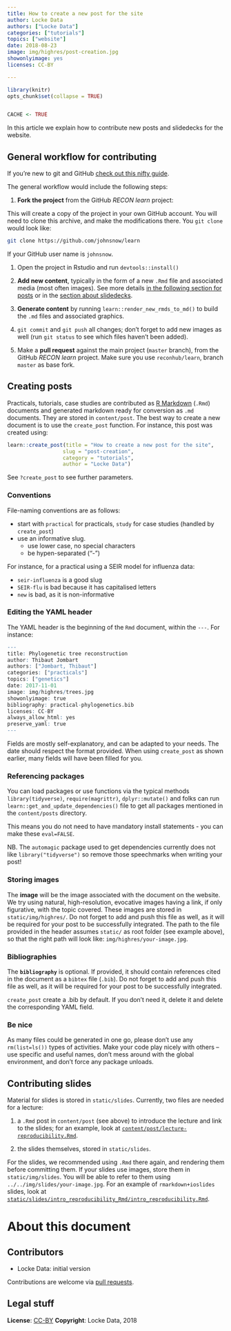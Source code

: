 ```yaml
---
title: How to create a new post for the site
author: Locke Data
authors: ["Locke Data"]
categories: ["tutorials"]
topics: ["website"]
date: 2018-08-23
image: img/highres/post-creation.jpg
showonlyimage: yes
licenses: CC-BY

---
```


	
```r
library(knitr)
opts_chunk$set(collapse = TRUE)


CACHE <- TRUE

```

In this article we explain how to contribute new posts and slidedecks for the website.

## General workflow for contributing

If you're new to git and GitHub [check out this nifty guide](http://happygitwithr.com/).

The general workflow would include the following steps:

1.  **Fork the project** from the GitHub *RECON learn* project:

This will create a copy of the project in your own GitHub account. You will need to clone this archive, and make the modifications there. You `git clone` would look like:

``` bash
git clone https://github.com/johnsnow/learn
```

If your GitHub user name is `johnsnow`.

1.  Open the project in Rstudio and run `devtools::install()`

2.  **Add new content**, typically in the form of a new `.Rmd` file and associated media (most often images). See more details [in the following section for posts](#post-creation) or in the [section about slidedecks](#slidedeck-creation).

3.  **Generate content** by running `learn::render_new_rmds_to_md()` to build the `.md` files and associated graphics.

4.  `git commit` and `git push` all changes; don't forget to add new images as well (run `git status` to see which files haven't been added).

5.  Make a **pull request** against the main project (`master` branch), from the GitHub *RECON learn* project. Make sure you use `reconhub/learn`, branch `master` as base fork.

## Creating posts <a name="post-creation"></a>

Practicals, tutorials, case studies are contributed as [R Markdown](http://rmarkdown.rstudio.com/) (`.Rmd`) documents and generated markdown ready for conversion as `.md` documents. They are stored in `content/post`. The best way to create a new document is to use the `create_post` function. For instance, this post was created using:

 ```r
learn::create_post(title = "How to create a new post for the site",
                   slug = "post-creation",
                   category = "tutorials",
                   author = "Locke Data")
```

See `?create_post` to see further parameters.

### Conventions

File-naming conventions are as follows:

-   start with `practical` for practicals, `study` for case studies (handled by `create_post`)
-   use an informative slug.
    -   use lower case, no special characters
    -   be hypen-separated ("-")

For instance, for a practical using a SEIR model for influenza data:

-   `seir-influenza` is a good slug 
-   `SEIR-flu` is bad because it has capitalised letters
-   `new` is bad, as it is non-informative

### Editing the YAML header

The YAML header is the beginning of the `Rmd` document, within the `---`. For instance:

``` r
---
title: Phylogenetic tree reconstruction
author: Thibaut Jombart
authors: ["Jombart, Thibaut"]
categories: ["practicals"]
topics: ["genetics"]
date: 2017-11-01
image: img/highres/trees.jpg
showonlyimage: true
bibliography: practical-phylogenetics.bib
licenses: CC-BY
always_allow_html: yes
preserve_yaml: true
---
```

Fields are mostly self-explanatory, and can be adapted to your needs. The date should respect the format provided. When using `create_post` as shown earlier, many fields will have been filled for you.

### Referencing packages

You can load packages or use functions via the typical methods `library(tidyverse)`, `require(magrittr)`, `dplyr::mutate()` and folks can run `learn::get_and_update_dependencies()` file to get all packages mentioned in the `content/posts` directory.

This means you do not need to have mandatory install statements - you can make these `eval=FALSE`.

NB. The `automagic` package used to get dependencies currently does not like `library("tidyverse")` so remove those speechmarks when writing your post!

### Storing images

The **image** will be the image associated with the document on the website. We try using natural, high-resolution, evocative images having a link, if only figurative, with the topic covered. These images are stored in `static/img/highres/`. Do not forget to add and push this file as well, as it will be required for your post to be successfully integrated. The path to the file provided in the header assumes `static/` as root folder (see example above), so that the right path will look like: `img/highres/your-image.jpg`.

### Bibliographies

The **`bibliography`** is optional. If provided, it should contain references cited in the document as a `bibtex` file (`.bib`). Do not forget to add and push this file as well, as it will be required for your post to be successfully integrated.

`create_post` create a .bib by default. If you don't need it, delete it and delete the corresponding YAML field.

### Be nice

As many files could be generated in one go, please don't use any `rm(list=ls())` types of activities. Make your code play nicely with others -- use specific and useful names, don't mess around with the global environment, and don't force any package unloads.

## Contributing slides  <a name="slidedeck-creation"></a>

Material for slides is stored in `static/slides`. Currently, two files are needed for a lecture:

1.  a `.Rmd` post in `content/post` (see above) to introduce the lecture and link to the slides; for an example, look at [`content/post/lecture-reproducibility.Rmd`](https://github.com/reconhub/learn/blob/master/content/post/lecture-basicvbd-modelling.Rmd).

2.  the slides themselves, stored in `static/slides`.

For the slides, we recommended using `.Rmd` there again, and rendering them before committing them. If your slides use images, store them in `static/img/slides`. You will be able to refer to them using `../../img/slides/your-image.jpg`. For an example of `rmarkdown+ioslides` slides, look at [`static/slides/intro_reproducibility_Rmd/intro_reproducibility.Rmd`](https://github.com/reconhub/learn/blob/master/static/slides/reproducibility/reproducibility.Rmd).

# About this document


## Contributors

- Locke Data: initial version

Contributions are welcome via [pull requests](https://github.com/reconhub/learn/pulls).


## Legal stuff

**License**: [CC-BY](https://creativecommons.org/licenses/by/3.0/)
**Copyright**: Locke Data, 2018
